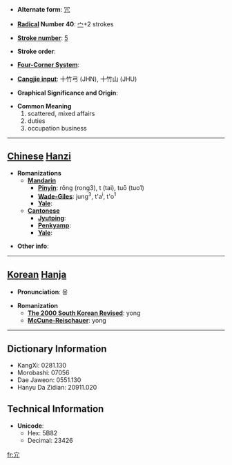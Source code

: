 * '''Alternate form''': [[冗]]

* '''[[Wiktionary:Chinese radical index| Radical]] Number 40''': [[Wiktionary:Chinese radical index 宀|宀]]+2 strokes

* '''[[Wiktionary:Chinese total strokes index|Stroke number]]''': [[Wiktionary:Chinese total strokes index 5|5]]

* '''Stroke order''': 

* '''[[Wiktionary:Chinese four corner index|Four-Corner System]]''': 

* '''[[Wiktionary:Chinese Cangjie index|Cangjie input]]''': 十竹弓 (JHN), 十竹山 (JHU)

* '''Graphical Significance and Origin''': 

* '''Common Meaning'''
*#scattered, mixed affairs
*# duties
*# occupation business


----

== [[Chinese]] [[Hanzi]] ==

* '''Romanizations'''
** '''[[Mandarin]]'''
*** '''[[Pinyin]]''': rǒng (rong3), t (tai), tuō (tuo1)
*** '''[[Wade-Giles]]''': jung<sup>3</sup>, t'a<sup>i</sup>, t'o<sup>1</sup>
*** '''[[Yale]]''': 
** '''[[Cantonese]]'''
*** '''[[Jyutping]]''':
*** '''[[Penkyamp]]''': 
*** '''[[Yale]]''': 

* '''Other info''': 

----

== [[Korean]] [[Hanja]] ==

* '''Pronunciation''': 용

* '''Romanization'''
** '''[[The 2000 South Korean Revised Romanization|The 2000 South Korean Revised]]''': yong
** '''[[McCune-Reischauer]]''': yong

----

== Dictionary Information ==

* KangXi: 0281.130
* Morobashi: 07056
* Dae Jaweon: 0551.130
* Hanyu Da Zidian: 20911.020

== Technical Information ==

* '''Unicode''':
** Hex: 5B82
** Decimal: 23426

[[fr:宂]]